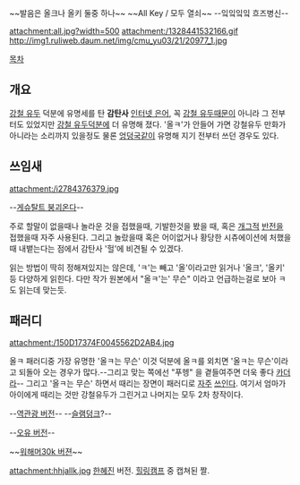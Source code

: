 ~~발음은 올크나 올키 둘중 하나~~
~~All Key / 모두 열쇠~~
--잌잌잌잌 흐즈병신--

attachment:all.jpg?width=500
attachment:/1328441532166.gif
http://img1.ruliweb.daum.net/img/cmu_yu03/21/20977_1.jpg


[[목차]]
== 개요 ==
[[강철 유두]] 덕분에 유명세를 탄 '''감탄사''' [[인터넷 은어]], 꼭 [[강철 유두]]때문이 아니라 그 전부터도 있었지만 [[강철 유두]]덕분에 더 유명해 졌다. '올ㅋ'가 안들어 가면 강철유두 만화가 아니라는 소리까지 있을정도 물론 [[엉덩국]]같이 유명해 지기 전부터 쓰던 경우도 있다.

== 쓰임새 ==
attachment:/i2784376379.jpg

--[[게슈탈트 붕괴]]온다--

주로 할말이 없을때나 놀라운 것을 접했을때, 기발한것을 봤을 때, 혹은 [[개그]]적 [[반전]]을 접했을때 자주 사용된다. 그리고 놀랐을때 혹은 어이없거나 황당한 시츄에이션에 처했을때 내뱉는다는 점에서 감탄사 '헐'에 비견될 수 있겠다.

읽는 방법이 딱히 정해져있지는 않은데, 'ㅋ'는 빼고 '올'이라고만 읽거나 '올크', '올키' 등 다양하게 읽힌다. 다만 작가 원본에서 "올ㅋ'는' 무슨" 이라고 언급하는걸로 보아 ㅋ도 읽는데 맞는듯.

== 패러디 ==
attachment:/150D17374F0045562D2AB4.jpg

올ㅋ 패러디중 가장 유명한 '올ㅋ는 무슨' 이것 덕분에 올ㅋ를 외치면 '올ㅋ는 무슨'이라고 되돌아 오는 경우가 많다.--그리고 맞는 쪽에선 "푸헹" 을 곁들여주면 더욱 좋다 [[카더라]]-- 그리고 '올ㅋ는 무슨' 하면서 때리는 장면이 패러디로 [http://www.scatterbrain.co.kr/wp-content/uploads/2011/10/%EC%98%AC%E3%85%8B%EB%8A%94%EB%AC%B4%EC%8A%A8.jpg 자주] [http://cfile25.uf.tistory.com/image/196FD33F4F3620D638CF8B 쓰인다]. 여기서 엄마가 아이에게 때리는 것만 강철유두가 그린거고 나머지는 모두 2차 창작이다.

--[http://todayhumor.co.kr/board/view.php?table=humordata&no=746604&page=1&keyfield=&keyword=&sb= 역관광 버전]-- --[[슬램덩크]]?--

--[http://blog.daum.net/duckkip/30 오유 버전]--

~~[http://www.blacklibrary.com/Images/BL/blog/2013/01/titan-blog/full-big.jpg 워해머30k 버젼]~~

attachment:hhjallk.jpg
[[한혜진]] 버전. [[힐링캠프 기쁘지 아니한가|힐링캠프]] 중 캡쳐된 짤.
